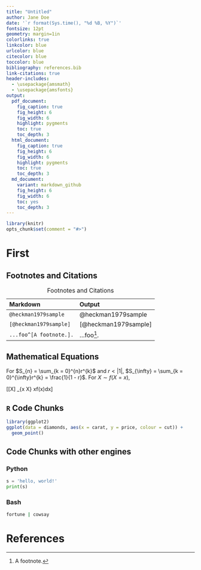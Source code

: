 ```yaml
---
title: "Untitled"
author: Jane Doe
date: '`r format(Sys.time(), "%d %B, %Y")`'
fontsize: 12pt
geometry: margin=1in
colorlinks: true
linkcolor: blue
urlcolor: blue
citecolor: blue
toccolor: blue
bibliography: references.bib
link-citations: true
header-includes:
  - \usepackage{amsmath}
  - \usepackage{amsfonts}
output:
  pdf_document:
    fig_caption: true
    fig_height: 6
    fig_width: 6
    highlight: pygments
    toc: true
    toc_depth: 3
  html_document:
    fig_caption: true
    fig_height: 6
    fig_width: 6
    highlight: pygments
    toc: true
    toc_depth: 3
  md_document:
    variant: markdown_github
    fig_height: 6
    fig_width: 6
    toc: yes
    toc_depth: 3
---
```


```r
library(knitr)
opts_chunk$set(comment = "#>")
```


# First

## Footnotes and Citations

| Markdown              | Output               |
|:----------------------|:---------------------|
|`@heckman1979sample`   | @heckman1979sample   |
|`[@heckman1979sample]` | [@heckman1979sample] |
|`...foo^[A footnote.].`| ...foo^[A footnote.].|

Table: Footnotes and Citations

## Mathematical Equations

For $S_{n} = \sum_{k = 0}^{n}r^{k}$ and $r < \lvert 1 \rvert$, $S_{\infty} = \sum_{k = 0}^{\infty}r^{k} = \frac{1}{1 - r}$.  For $X \sim f(X = x)$,

\[\mathbb{E}[X] \equiv \int_{x \in X} xf(x)dx\]

## `R` Code Chunks

```r
library(ggplot2)
ggplot(data = diamonds, aes(x = carat, y = price, colour = cut)) +
  geom_point()
```

## Code Chunks with other engines

### Python

```python
s = 'hello, world!'
print(s)
```

### Bash

```bash
fortune | cowsay
```

# References

